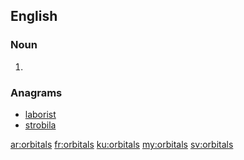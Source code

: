 ==English==

===Noun===
{{head|en|noun plural form}}

# {{plural of|orbital|lang=en}}

===Anagrams===
* [[laborist#English|laborist]]
* [[strobila#English|strobila]]

[[ar:orbitals]]
[[fr:orbitals]]
[[ku:orbitals]]
[[my:orbitals]]
[[sv:orbitals]]